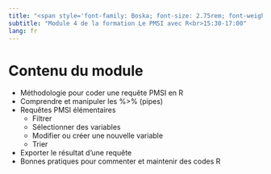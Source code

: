 ```yaml
---
title: "<span style='font-family: Boska; font-size: 2.75rem; font-weight: 800;'>Manipulations élémentaires du PMSI avec R</span>"
subtitle: "Module 4 de la formation Le PMSI avec R<br>15:30-17:00"
lang: fr
---
```


# Contenu du module  

-   Méthodologie pour coder une requête PMSI en R  
-   Comprendre et manipuler les %>% (pipes)  
-   Requêtes PMSI élémentaires  
    -   Filtrer  
    -   Sélectionner des variables
    -   Modifier ou créer une nouvelle variable
    -   Trier
-   Exporter le résultat d'une requête  
-   Bonnes pratiques pour commenter et maintenir des codes R  
